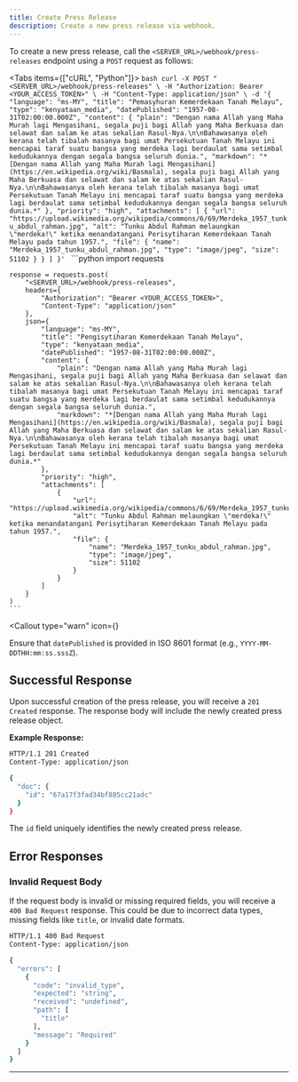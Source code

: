 ```yaml
---
title: Create Press Release
description: Create a new press release via webhook.
---
```



To create a new press release, call the `<SERVER_URL>/webhook/press-releases` endpoint using a `POST` request as follows:

<Tabs items={["cURL", "Python"]}>
  <Tab value="cURL">
    ```bash
    curl -X POST "<SERVER_URL>/webhook/press-releases" \
      -H "Authorization: Bearer <YOUR_ACCESS_TOKEN>" \
      -H "Content-Type: application/json" \
      -d '{
      "language": "ms-MY",
      "title": "Pemasyhuran Kemerdekaan Tanah Melayu",
      "type": "kenyataan_media",
      "datePublished": "1957-08-31T02:00:00.000Z",
      "content": {
        "plain": "Dengan nama Allah yang Maha Murah lagi Mengasihani, segala puji bagi Allah yang Maha Berkuasa dan selawat dan salam ke atas sekalian Rasul-Nya.\n\nBahawasanya oleh kerana telah tibalah masanya bagi umat Persekutuan Tanah Melayu ini mencapai taraf suatu bangsa yang merdeka lagi berdaulat sama setimbal kedudukannya dengan segala bangsa seluruh dunia.",
        "markdown": "*[Dengan nama Allah yang Maha Murah lagi Mengasihani](https://en.wikipedia.org/wiki/Basmala), segala puji bagi Allah yang Maha Berkuasa dan selawat dan salam ke atas sekalian Rasul-Nya.\n\nBahawasanya oleh kerana telah tibalah masanya bagi umat Persekutuan Tanah Melayu ini mencapai taraf suatu bangsa yang merdeka lagi berdaulat sama setimbal kedudukannya dengan segala bangsa seluruh dunia.*"
      },
      "priority": "high",
      "attachments": [
        {
          "url": "https://upload.wikimedia.org/wikipedia/commons/6/69/Merdeka_1957_tunku_abdul_rahman.jpg",
          "alt": "Tunku Abdul Rahman melaungkan \"merdeka!\" ketika menandatangani Perisytiharan Kemerdekaan Tanah Melayu pada tahun 1957.",
          "file": {
            "name": "Merdeka_1957_tunku_abdul_rahman.jpg",
            "type": "image/jpeg",
            "size": 51102
          }
        }
      ]
    }'
    ```
  </Tab>
  <Tab value="Python">
    ```python
    import requests

    response = requests.post(
        "<SERVER_URL>/webhook/press-releases",
        headers={
            "Authorization": "Bearer <YOUR_ACCESS_TOKEN>",
            "Content-Type": "application/json"
        },
        json={
            "language": "ms-MY",
            "title": "Pengisytiharan Kemerdekaan Tanah Melayu",
            "type": "kenyataan_media",
            "datePublished": "1957-08-31T02:00:00.000Z",
            "content": {
                "plain": "Dengan nama Allah yang Maha Murah lagi Mengasihani, segala puji bagi Allah yang Maha Berkuasa dan selawat dan salam ke atas sekalian Rasul-Nya.\n\nBahawasanya oleh kerana telah tibalah masanya bagi umat Persekutuan Tanah Melayu ini mencapai taraf suatu bangsa yang merdeka lagi berdaulat sama setimbal kedudukannya dengan segala bangsa seluruh dunia.",
                "markdown": "*[Dengan nama Allah yang Maha Murah lagi Mengasihani](https://en.wikipedia.org/wiki/Basmala), segala puji bagi Allah yang Maha Berkuasa dan selawat dan salam ke atas sekalian Rasul-Nya.\n\nBahawasanya oleh kerana telah tibalah masanya bagi umat Persekutuan Tanah Melayu ini mencapai taraf suatu bangsa yang merdeka lagi berdaulat sama setimbal kedudukannya dengan segala bangsa seluruh dunia.*"
            },
            "priority": "high",
            "attachments": [
                {
                    "url": "https://upload.wikimedia.org/wikipedia/commons/6/69/Merdeka_1957_tunku_abdul_rahman.jpg",
                    "alt": "Tunku Abdul Rahman melaungkan \"merdeka!\" ketika menandatangani Perisytiharan Kemerdekaan Tanah Melayu pada tahun 1957.",
                    "file": {
                        "name": "Merdeka_1957_tunku_abdul_rahman.jpg",
                        "type": "image/jpeg",
                        "size": 51102
                    }
                }
            ]
        }
    )
    ```
  </Tab>
</Tabs>

<Callout 
    type="warn"
    icon={<InfoIcon className="size-5" />}
>
  Ensure that `datePublished` is provided in ISO 8601 format (e.g., `YYYY-MM-DDTHH:mm:ss.sssZ`).
</Callout>


## Successful Response

Upon successful creation of the press release, you will receive a `201 Created` response. The response body will include the newly created press release object.

**Example Response:**

```bash
HTTP/1.1 201 Created
Content-Type: application/json

{
  "doc": {
    "id": "67a17f3fad34bf885cc21adc"
  }
}
```

The `id` field uniquely identifies the newly created press release.

## Error Responses

### Invalid Request Body

If the request body is invalid or missing required fields, you will receive a `400 Bad Request` response. This could be due to incorrect data types, missing fields like `title`, or invalid date formats.

```bash
HTTP/1.1 400 Bad Request
Content-Type: application/json

{
  "errors": [
    {
      "code": "invalid_type",
      "expected": "string",
      "received": "undefined",
      "path": [
        "title"
      ],
      "message": "Required"
    }
  ]
}
```

---